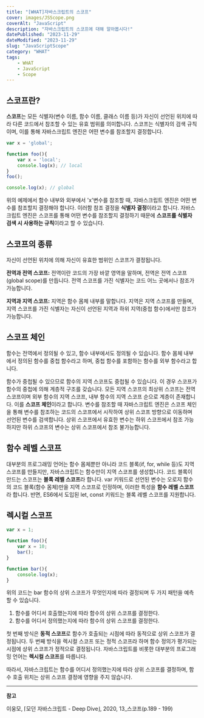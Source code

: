 ```yaml
---
title: "[WHAT]자바스크립트의 스코프"
cover: images/JSScope.png
coverAlt: "JavaScript"
description: "자바스크립트의 스코프에 대해 알아봅시다!"
datePublished: "2023-11-29"
dateModified: "2023-11-29"
slug: "JavaScriptScope"
category: "WHAT"
tags:
    - WHAT
    - JavaScript
    - Scope
---
```


## 스코프란?

**스코프**는 모든 식별자(변수 이름, 함수 이름, 클래스 이름 등)가 자신이 선언된 위치에 따라 다른 코드에서 참조할 수 있는 유효 범위를 의미합니다. 스코프는 식별자의 검색 규칙이며, 이를 통해 자바스크립트 엔진은 어떤 변수를 참조할지 결정합니다.

```jsx
var x = 'global';

function foo(){
	var x = 'local';
	console.log(x); // local
}
foo();

console.log(x); // global
```

위의 예제에서 함수 내부와 외부에서 'x'변수를 참조할 때, 자바스크립트 엔진은 어떤 변수를 참조할지 결정해야 합니다. 이러함 참조 결정을 **식별자 결정**이라고 합니다. 자바스크립트 엔진은 스코프를 통해 어떤 변수를 참조할지 결정하기 때문에 **스코프를 식별자 검색 시 사용하는 규칙**이라고 할 수 있습니다. 

## 스코프의 종류

자신이 선언된 위치에 의해 자신이 유효한 범위인 스코프가 결정됩니다.

**전역과 전역 스코프:** 전역이란 코드의 가장 바깥 영역을 말하며, 전역은 전역 스코프(global scope)를 만듭니다. 전역 스코프를 가진 식별자는 코드 어느 곳에서나 참조가 가능합니다.

**지역과 지역 스코프:** 지역은 함수 몸체 내부를 말합니다. 지역은 지역 스코프를 만들며, 지역 스코프를 가진 식별자는 자신이 선언된 지역과 하위 지역(중첩 함수)에서만 참조가 가능합니다.

## 스코프 체인

함수는 전역에서 정의될 수 있고, 함수 내부에서도 정의될 수 있습니다. 함수 몸체 내부에서 정의된 함수를 중첩 함수라고 하며, 중첩 함수를 포함하는 함수를 외부 함수라고 합니다.

함수가 중첩될 수 있으므로 함수의 지역 스코프도 중첩될 수 있습니다. 이 경우 스코프가 함수의 중첩에 의해 계층적 구조를 갖습니다. 모든 지역 스코프의 최상위 스코프는 전역 스코프이며 외부 함수의 지역 스코프, 내부 함수의 지역 스코프 순으로 계층이 존재합니다. 이를 **스코프 체인**이라고 합니다. 변수를 참조할 때 자바스크립트 엔진은 스코프 체인을 통해 변수를 참조하는 코드의 스코프에서 시작하여 상위 스코프 방향으로 이동하며 선언된 변수를 검색합니다. 상위 스코프에서 유효한 변수는 하위 스코프에서 참조 가능하지만 하위 스코프의 변수는 상위 스코프에서 참조 불가능합니다.

## 함수 레벨 스코프

대부분의 프로그래밍 언어는 함수 몸체뿐만 아니라 코드 블록(if, for, while 등)도 지역 스코프를 만들지만, 자바스크립트는 함수만이 지역 스코프를 생성합니다. 코드 블록이 만드는 스코프는 **블록 레벨 스코프**라 합니다. var 키워드로 선언된 변수는 오로지 함수의 코드 블록(함수 몸체)만을 지역 스코프로 인정하며, 이러한 특성을 **함수 레벨 스코프**라 합니다. 반면, ES6에서 도입된 let, const 키워드는 블록 레벨 스코프를 지원합니다.

## 렉시컬 스코프

```jsx
var x = 1;

function foo(){
	var x = 10;
	bar();
}

function bar(){
	console.log(x);
}
```

위의 코드는 bar 함수의 상위 스코프가 무엇인지에 따라 결정되며 두 가지 패턴을 예측할 수 있습니다.

1. 함수를 어디서 호출했는지에 따라 함수의 상위 스코프를 결정한다.
2. 함수를 어디서 정의했는지에 따라 함수의 상위 스코프를 결정한다.

첫 번째 방식은 **동적 스코프**로 함수가 호출되는 시점에 따라 동적으로 상위 스코프가 결정됩니다. 두 번째 방식을 렉시컬 스코프 또는 정적 스코프라 하며 함수 정의가 평가되는 시점에 상위 스코프가 정적으로 결정됩니다. 자바스크립트를 비롯한 대부분의 프로그래밍 언어는 **렉시컬 스코프**를 따릅니다.

따라서, 자바스크립트는 함수를 어디서 정의했는지에 따라 상위 스코프를 결정하며, 함수 호출 위치는 상위 스코프 결정에 영향을 주지 않습니다.

---

**참고**

이웅모, ⌈모던 자바스크립트 - Deep Dive⌋, 2020, 13_스코프(p.189 - 199)